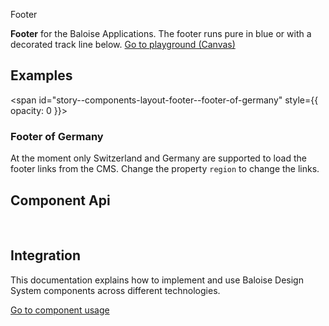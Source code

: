 
<bal-doc-banner id="story--components-layout-footer--basic">Footer</bal-doc-banner>

<bal-doc-lead>
  <b>Footer</b> for the Baloise Applications. The footer runs pure in blue or with a decorated track line below.
</bal-doc-lead>

<Canvas withSource="open">
  <Story id="components-layout-footer--basic" />
</Canvas>

<bal-doc-app>
  <bal-button-group class="mb-large" position="center">
    <a class="button is-primary" href="?path=/story/components-layout-footer--basic">
      Go to playground (Canvas)
    </a>
    <bal-doc-code-sandbox
      framework="angular"
      template={Basic.parameters.docs.source.code}
      modules="footer"
    ></bal-doc-code-sandbox>
    <bal-doc-code-sandbox
      framework="html"
      template={Basic.parameters.docs.source.code}
      modules="footer"
    ></bal-doc-code-sandbox>
  </bal-button-group>
</bal-doc-app>

## Examples

<span id="story--components-layout-footer--footer-of-germany" style={{ opacity: 0 }}></span>

### Footer of Germany

At the moment only Switzerland and Germany are supported to load the footer links from the CMS.
Change the property `region` to change the links.

<Canvas>
  <Story id="components-layout-footer--footer-of-germany" />
</Canvas>

## Component Api

<Description markdown={readme} />

<br />

## Integration

This documentation explains how to implement and use Baloise Design System components across different technologies.

<a class="button is-primary" href="?path=/docs/development-components--page">
  Go to component usage
</a>


<Description markdown={theming} />


<Description markdown={testing} />

<bal-doc-github link="/components/bal-footer/stories/bal-footer.docs.mdx"></bal-doc-github>
